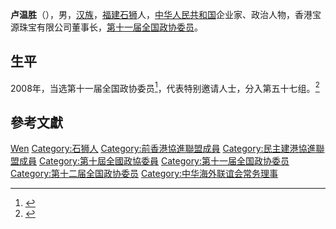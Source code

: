 '''卢温胜'''（{{bd|1947年||}}），男，[[汉族|汉族]]，[[福建|福建]][[石狮|石狮]]人，[[中华人民共和国|中华人民共和国]]企业家、政治人物，香港宝源珠宝有限公司董事长，[[第十一届全国政协委员|第十一届全国政协委员]]。

== 生平 ==
2008年，当选第十一届全国政协委员<ref>{{cite news|title=第十一届全国政协委员名单|url=http://www.indaa.com.cn/zt/2009qglh/zxzs/200903/t20090303_127573.html|accessdate=2013-04-09|newspaper=新华社北京1月25日电 中国人民政治协商会议第十一届全国委员会委员名单(共2237人，2008年1月25日政协第十届全国委员会常务委员会第二十次会议通过)|date=2008年1月25日|deadurl=yes|archiveurl=https://web.archive.org/web/20130928014403/http://www.indaa.com.cn/zt/2009qglh/zxzs/200903/t20090303_127573.html|archivedate=2013年9月28日}}</ref>，代表特别邀请人士，分入第五十七组。<ref>{{cite news|title=全国政协信息-卢温胜|url=http://www.cppcc.gov.cn/CMS/wylibary/showJcwyxtInfoWylibary.action?tabJcwyxt.guid=11W0020360&wytype=wjwy|accessdate=2013-04-11|newspaper=全国政协委员会|archive-date=2019-06-08|archive-url=https://web.archive.org/web/20190608224304/http://www.cppcc.gov.cn/CMS/wylibary/showJcwyxtInfoWylibary.action?tabJcwyxt.guid=11W0020360&wytype=wjwy|dead-url=no}}</ref>

== 參考文獻 ==
{{reflist}}

{{中国政治人物小作品}}
{{Navboxes 
| title  = 卢温胜在[[中华海外联谊会|中华海外联谊会]]的职务
| list1  =
{{中华海外联谊会第五届理事会}}
}}

{{Authority control}}
{{DEFAULTSORT:Lu卢}}
[[Category:盧姓|Wen]]
[[Category:石狮人|Category:石狮人]]
[[Category:前香港協進聯盟成員|Category:前香港協進聯盟成員]]
[[Category:民主建港協進聯盟成員|Category:民主建港協進聯盟成員]]
[[Category:第十屆全國政協委員|Category:第十屆全國政協委員]]
[[Category:第十一届全国政协委员|Category:第十一届全国政协委员]]
[[Category:第十二届全国政协委员|Category:第十二届全国政协委员]]
[[Category:中华海外联谊会常务理事|Category:中华海外联谊会常务理事]]